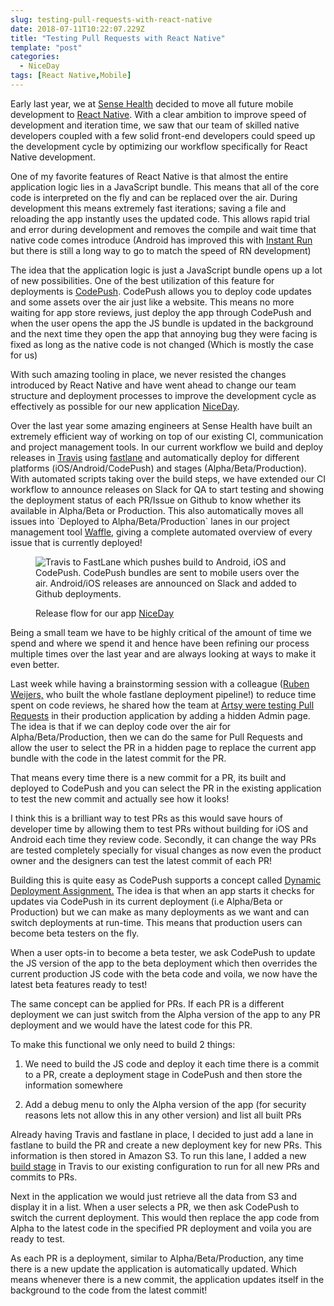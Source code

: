 ```yaml
---
slug: testing-pull-requests-with-react-native
date: 2018-07-11T10:22:07.229Z
title: "Testing Pull Requests with React Native"
template: "post"
categories:
  - NiceDay
tags: [React Native,Mobile]
---
```


<VideoPlayer mp4="https://vz-33746591-537.b-cdn.net/0f59273a-24aa-4965-8016-29677a343fce/play_480p.mp4" caption="Example of hot-reloading with React Native" />


Early last year, we at [Sense Health](https://www.sense-health.com/) decided to move all future mobile development to [React Native](https://facebook.github.io/react-native/). With a clear ambition to improve speed of development and iteration time, we saw that our team of skilled native developers coupled with a few solid front-end developers could speed up the development cycle by optimizing our workflow specifically for React Native development.

One of my favorite features of React Native is that almost the entire application logic lies in a JavaScript bundle. This means that all of the core code is interpreted on the fly and can be replaced over the air. During development this means extremely fast iterations; saving a file and reloading the app instantly uses the updated code. This allows rapid trial and error during development and removes the compile and wait time that native code comes introduce (Android has improved this with [Instant Run](https://developer.android.com/studio/run/#instant-run) but there is still a long way to go to match the speed of RN development)

The idea that the application logic is just a JavaScript bundle opens up a lot of new possibilities. One of the best utilization of this feature for deployments is [CodePush](https://github.com/Microsoft/react-native-code-push). CodePush allows you to deploy code updates and some assets over the air just like a website. This means no more waiting for app store reviews, just deploy the app through CodePush and when the user opens the app the JS bundle is updated in the background and the next time they open the app that annoying bug they were facing is fixed as long as the native code is not changed (Which is mostly the case for us)

With such amazing tooling in place, we never resisted the changes introduced by React Native and have went ahead to change our team structure and deployment processes to improve the development cycle as effectively as possible for our new application [NiceDay](https://niceday.app/).

Over the last year some amazing engineers at Sense Health have built an extremely efficient way of working on top of our existing CI, communication and project management tools. In our current workflow we build and deploy releases in [Travis](https://travis-ci.org/) using [fastlane](https://fastlane.tools/) and automatically deploy for different platforms (iOS/Android/CodePush) and stages (Alpha/Beta/Production). With automated scripts taking over the build steps, we have extended our CI workflow to announce releases on Slack for QA to start testing and showing the deployment status of each PR/Issue on Github to know whether its available in Alpha/Beta or Production. This also automatically moves all issues into \`Deployed to Alpha/Beta/Production\` lanes in our project management tool [Waffle](https://waffle.io/), giving a complete automated overview of every issue that is currently deployed!

<figure>

![Travis to FastLane which pushes build to Android, iOS and CodePush. CodePush bundles are sent to mobile users over the air. Android/iOS releases are announced on Slack and added to Github deployments. ](./testing-pull-requests-with-react-native-1.jpg)

<figcaption>Release flow for our app <a href="https://niceday.app/" className="figcaption-link">NiceDay</a></figcaption></figure>

Being a small team we have to be highly critical of the amount of time we spend and where we spend it and hence have been refining our process multiple times over the last year and are always looking at ways to make it even better.

Last week while having a brainstorming session with a colleague ([Ruben Weijers,](https://twitter.com/freakinruben) who built the whole fastlane deployment pipeline!) to reduce time spent on code reviews, he shared how the team at [Artsy were testing Pull Requests](https://artsy.github.io/blog/2018/03/17/two-years-of-react-native/#video) in their production application by adding a hidden Admin page. The idea is that if we can deploy code over the air for Alpha/Beta/Production, then we can do the same for Pull Requests and allow the user to select the PR in a hidden page to replace the current app bundle with the code in the latest commit for the PR.

That means every time there is a new commit for a PR, its built and deployed to CodePush and you can select the PR in the existing application to test the new commit and actually see how it looks!

I think this is a brilliant way to test PRs as this would save hours of developer time by allowing them to test PRs without building for iOS and Android each time they review code. Secondly, it can change the way PRs are tested completely specially for visual changes as now even the product owner and the designers can test the latest commit of each PR!

Building this is quite easy as CodePush supports a concept called [Dynamic Deployment Assignment.](https://github.com/Microsoft/react-native-code-push#dynamic-deployment-assignment) The idea is that when an app starts it checks for updates via CodePush in its current deployment (i.e Alpha/Beta or Production) but we can make as many deployments as we want and can switch deployments at run-time. This means that production users can become beta testers on the fly.

When a user opts-in to become a beta tester, we ask CodePush to update the JS version of the app to the beta deployment which then overrides the current production JS code with the beta code and voila, we now have the latest beta features ready to test!

The same concept can be applied for PRs. If each PR is a different deployment we can just switch from the Alpha version of the app to any PR deployment and we would have the latest code for this PR.

To make this functional we only need to build 2 things:

1) We need to build the JS code and deploy it each time there is a commit to a PR, create a deployment stage in CodePush and then store the information somewhere

2) Add a debug menu to only the Alpha version of the app (for security reasons lets not allow this in any other version) and list all built PRs

<VideoPlayer mp4="https://vz-33746591-537.b-cdn.net/096e480b-d57b-4f8d-bf06-1aa1ccc474f5/play_240p.mp4" caption="Pull Requests only visible for alpha users" />


Already having Travis and fastlane in place, I decided to just add a lane in fastlane to build the PR and create a new deployment key for new PRs. This information is then stored in Amazon S3. To run this lane, I added a new [build stage](https://docs.travis-ci.com/user/build-stages/) in Travis to our existing configuration to run for all new PRs and commits to PRs.

Next in the application we would just retrieve all the data from S3 and display it in a list. When a user selects a PR, we then ask CodePush to switch the current deployment. This would then replace the app code from Alpha to the latest code in the specified PR deployment and voila you are ready to test.

As each PR is a deployment, similar to Alpha/Beta/Production, any time there is a new update the application is automatically updated. Which means whenever there is a new commit, the application updates itself in the background to the code from the latest commit!


<VideoPlayer mp4="https://vz-33746591-537.b-cdn.net/212bf398-4f39-4c5c-aaca-6bcde6bc804a/play_720p.mp4" caption="Switching to a PR in action!" />